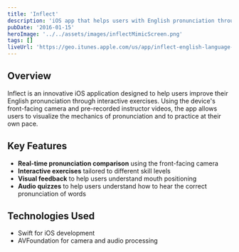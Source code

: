 ```yaml
---
title: 'Inflect'
description: 'iOS app that helps users with English pronunciation through interactive exercises using the front-facing camera.'
pubDate: '2016-01-15'
heroImage: '../../assets/images/inflectMimicScreen.png'
tags: []
liveUrl: 'https://geo.itunes.apple.com/us/app/inflect-english-language-pronunciation/id1065293819?mt=8'
---
```


## Overview

Inflect is an innovative iOS application designed to help users improve their English pronunciation through interactive exercises. Using the device's front-facing camera and pre-recorded instructor videos, the app allows users to visualize the mechanics of pronunciation and to practice at their own pace.

## Key Features

- **Real-time pronunciation comparison** using the front-facing camera
- **Interactive exercises** tailored to different skill levels
- **Visual feedback** to help users understand mouth positioning
- **Audio quizzes** to help users understand how to hear the correct pronunciation of words

## Technologies Used

- Swift for iOS development
- AVFoundation for camera and audio processing
